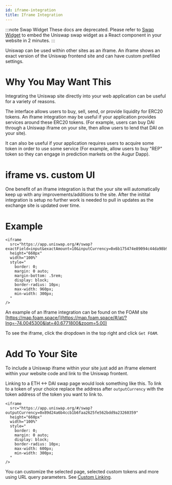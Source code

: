 ```yaml
---
id: iframe-integration
title: Iframe Integration
---
```


:::note Swap Widget
These docs are deprecated. Please refer to [Swap Widget](../../../swap-widget/overview) to embed the Uniswap swap widget as a React component in your website in 2 minutes.
:::

Uniswap can be used within other sites as an iframe. An iframe shows an exact version of the Uniswap frontend site and can have custom prefilled settings.

# Why You May Want This

Integrating the Uniswap site directly into your web application can be useful for a variety of reasons.

The interface allows users to buy, sell, send, or provide liquidity for ERC20 tokens. An iframe integration may be useful if your application provides services around these ERC20 tokens. \(For example, users can buy DAI through a Uniswap iframe on your site, then allow users to lend that DAI on your site\).

It can also be useful if your application requires users to acquire some token in order to use some service \(For example, allow users to buy "REP" token so they can engage in prediction markets on the Augur Dapp\).

# iframe vs. custom UI

One benefit of an iframe integration is that the your site will automatically keep up with any improvements/additions to the site. After the initital integration is setup no further work is needed to pull in updates as the exchange site is updated over time.

# Example

```text
<iframe
  src="https://app.uniswap.org/#/swap?exactField=input&exactAmount=10&inputCurrency=0x6b175474e89094c44da98b954eedeac495271d0f"
  height="660px"
  width="100%"
  style="
    border: 0;
    margin: 0 auto;
    margin-bottom: .5rem;
    display: block;
    border-radius: 10px;
    max-width: 960px;
    min-width: 300px;
  "
/>
```

An example of an Iframe integration can be found on the FOAM site [https://map.foam.space/](https://map.foam.space/#/at/?lng=-74.0045300&lat=40.6771800&zoom=5.00)

To see the iframe, click the dropdown in the top right and click `Get FOAM`.

# Add To Your Site

To include a Uniswap iframe within your site just add an iframe element within your website code and link to the Uniswap frontent.

Linking to a ETH &lt;-&gt; DAI swap page would look something like this. To link to a token of your choice replace the address after `outputCurrency` with the token address of the token you want to link to.

```text
<iframe
  src="https://app.uniswap.org/#/swap?outputCurrency=0x89d24a6b4ccb1b6faa2625fe562bdd9a23260359"
  height="660px"
  width="100%"
  style="
    border: 0;
    margin: 0 auto;
    display: block;
    border-radius: 10px;
    max-width: 600px;
    min-width: 300px;
  "
/>
```

You can customize the selected page, selected custom tokens and more using URL query parameters. See [Custom Linking](custom-interface-linking).
